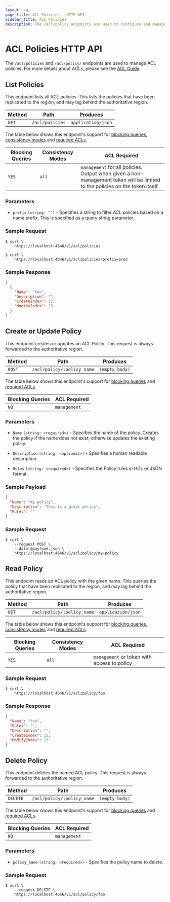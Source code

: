 ```yaml
---
layout: api
page_title: ACL Policies - HTTP API
sidebar_title: ACL Policies
description: The /acl/policy endpoints are used to configure and manage ACL policies.
---
```


# ACL Policies HTTP API

The `/acl/policies` and `/acl/policy/` endpoints are used to manage ACL policies.
For more details about ACLs, please see the [ACL Guide](https://learn.hashicorp.com/nomad?track=acls#operations-and-development).

## List Policies

This endpoint lists all ACL policies. This lists the policies that have been replicated
to the region, and may lag behind the authoritative region.

| Method | Path            | Produces           |
| ------ | --------------- | ------------------ |
| `GET`  | `/acl/policies` | `application/json` |

The table below shows this endpoint's support for
[blocking queries](/api#blocking-queries), [consistency modes](/api#consistency-modes) and
[required ACLs](/api#acls).

| Blocking Queries | Consistency Modes | ACL Required                                                                                                                     |
| ---------------- | ----------------- | -------------------------------------------------------------------------------------------------------------------------------- |
| `YES`            | `all`             | `management` for all policies.<br />Output when given a non-management token will be limited to the policies on the token itself |

### Parameters

- `prefix` `(string: "")` - Specifies a string to filter ACL policies based on
  a name prefix. This is specified as a query string parameter.

### Sample Request

```shell
$ curl \
    https://localhost:4646/v1/acl/policies
```

```shell
$ curl \
    https://localhost:4646/v1/acl/policies?prefix=prod
```

### Sample Response

```json
[
  {
    "Name": "foo",
    "Description": "",
    "CreateIndex": 12,
    "ModifyIndex": 13
  }
]
```

## Create or Update Policy

This endpoint creates or updates an ACL Policy. This request is always forwarded to the
authoritative region.

| Method | Path                       | Produces       |
| ------ | -------------------------- | -------------- |
| `POST` | `/acl/policy/:policy_name` | `(empty body)` |

The table below shows this endpoint's support for
[blocking queries](/api#blocking-queries) and
[required ACLs](/api#acls).

| Blocking Queries | ACL Required |
| ---------------- | ------------ |
| `NO`             | `management` |

### Parameters

- `Name` `(string: <required>)` - Specifies the name of the policy.
  Creates the policy if the name does not exist, otherwise updates the existing policy.

- `Description` `(string: <optional>)` - Specifies a human readable description.

- `Rules` `(string: <required>)` - Specifies the Policy rules in HCL or JSON format.

### Sample Payload

```json
{
  "Name": "my-policy",
  "Description": "This is a great policy",
  "Rules": ""
}
```

### Sample Request

```shell
$ curl \
    --request POST \
    --data @payload.json \
    https://localhost:4646/v1/acl/policy/my-policy
```

## Read Policy

This endpoint reads an ACL policy with the given name. This queries the policy that have been
replicated to the region, and may lag behind the authoritative region.

| Method | Path                       | Produces           |
| ------ | -------------------------- | ------------------ |
| `GET`  | `/acl/policy/:policy_name` | `application/json` |

The table below shows this endpoint's support for
[blocking queries](/api#blocking-queries), [consistency modes](/api#consistency-modes) and
[required ACLs](/api#acls).

| Blocking Queries | Consistency Modes | ACL Required                                |
| ---------------- | ----------------- | ------------------------------------------- |
| `YES`            | `all`             | `management` or token with access to policy |

### Sample Request

```shell
$ curl \
    https://localhost:4646/v1/acl/policy/foo
```

### Sample Response

```json
{
  "Name": "foo",
  "Rules": "",
  "Description": "",
  "CreateIndex": 12,
  "ModifyIndex": 13
}
```

## Delete Policy

This endpoint deletes the named ACL policy. This request is always forwarded to the
authoritative region.

| Method   | Path                       | Produces       |
| -------- | -------------------------- | -------------- |
| `DELETE` | `/acl/policy/:policy_name` | `(empty body)` |

The table below shows this endpoint's support for
[blocking queries](/api#blocking-queries) and
[required ACLs](/api#acls).

| Blocking Queries | ACL Required |
| ---------------- | ------------ |
| `NO`             | `management` |

### Parameters

- `policy_name` `(string: <required>)` - Specifies the policy name to delete.

### Sample Request

```shell
$ curl \
    --request DELETE \
    https://localhost:4646/v1/acl/policy/foo
```
